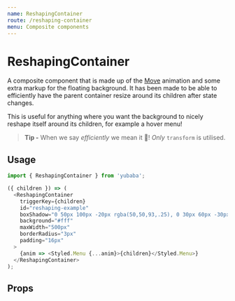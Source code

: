 ```yaml
---
name: ReshapingContainer
route: /reshaping-container
menu: Composite components
---
```



# ReshapingContainer

A composite component that is made up of the [Move](/move) animation and some extra markup for the floating background.
It has been made to be able to efficiently have the parent container resize around its children after state changes.

This is useful for anything where you want the background to nicely reshape itself around its children,
for example a hover menu!

> **Tip -** When we say _efficiently_ we mean it 🙌! _Only_ `transform` is utilised.

## Usage

<Playground>
  <TripeHoverMenu />
</Playground>

```js
import { ReshapingContainer } from 'yubaba';

({ children }) => (
  <ReshapingContainer
    triggerKey={children}
    id="reshaping-example"
    boxShadow="0 50px 100px -20px rgba(50,50,93,.25), 0 30px 60px -30px rgba(0,0,0,.3), 0 -18px 60px -10px rgba(0,0,0,.025)"
    background="#fff"
    maxWidth="500px"
    borderRadius="3px"
    padding="16px"
  >
    {anim => <Styled.Menu {...anim}>{children}</Styled.Menu>}
  </ReshapingContainer>
);
```

## Props

<Props of={ReshapingContainer} />
